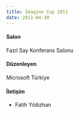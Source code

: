 ```yaml
---
title: Imagine Cup 2011
date: 2011-04-30
---
```


#### Salon
Fazıl Say Konferans Salonu


#### Düzenleyen
Microsoft Türkiye

#### İletişim
- Fatih Yıldızhan